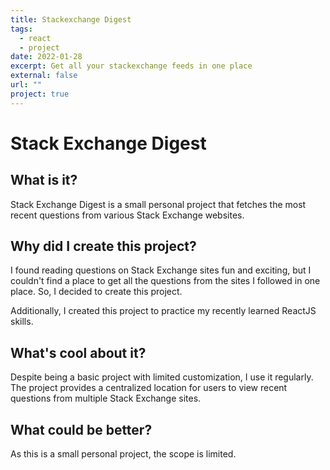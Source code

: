 ```yaml
---
title: Stackexchange Digest
tags:
  - react
  - project
date: 2022-01-28
excerpt: Get all your stackexchange feeds in one place
external: false
url: ""
project: true
---
```


# Stack Exchange Digest

## What is it?

Stack Exchange Digest is a small personal project that fetches the most recent questions from various Stack Exchange websites.

## Why did I create this project?

I found reading questions on Stack Exchange sites fun and exciting, but I couldn't find a place to get all the questions from the sites I followed in one place. So, I decided to create this project.

Additionally, I created this project to practice my recently learned ReactJS skills.

## What's cool about it?

Despite being a basic project with limited customization, I use it regularly. The project provides a centralized location for users to view recent questions from multiple Stack Exchange sites.

## What could be better?

As this is a small personal project, the scope is limited.
